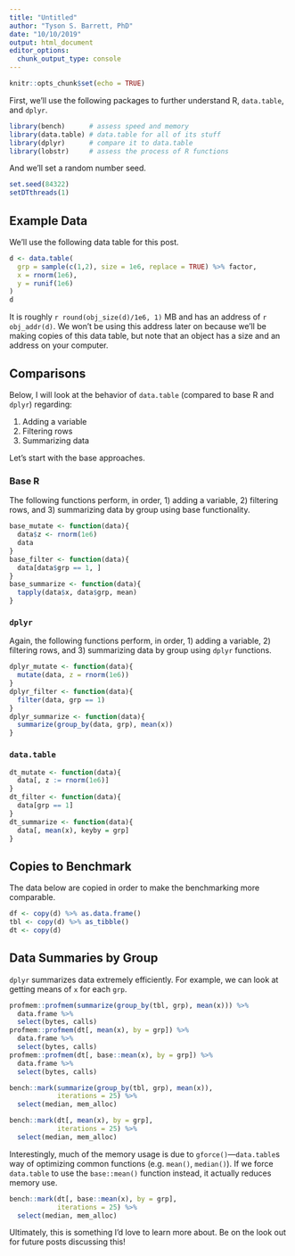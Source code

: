 ```yaml
---
title: "Untitled"
author: "Tyson S. Barrett, PhD"
date: "10/10/2019"
output: html_document
editor_options: 
  chunk_output_type: console
---
```


```r
knitr::opts_chunk$set(echo = TRUE)
```


First, we'll use the following packages to further understand R, `data.table`, and `dplyr`.

```r
library(bench)      # assess speed and memory
library(data.table) # data.table for all of its stuff
library(dplyr)      # compare it to data.table
library(lobstr)     # assess the process of R functions
```

And we'll set a random number seed.

```r
set.seed(84322)
setDTthreads(1)
```


## Example Data

We'll use the following data table for this post.

```r
d <- data.table(
  grp = sample(c(1,2), size = 1e6, replace = TRUE) %>% factor,
  x = rnorm(1e6),
  y = runif(1e6)
)
d
```

It is roughly `r round(obj_size(d)/1e6, 1)` MB and has an address of `r obj_addr(d)`. We won't be using this address later on because we'll be making copies of this data table, but note that an object has a size and an address on your computer.

## Comparisons

Below, I will look at the behavior of `data.table` (compared to base R and `dplyr`) regarding:

1. Adding a variable
2. Filtering rows
3. Summarizing data

Let's start with the base approaches.

### Base R

The following functions perform, in order, 1) adding a variable, 2) filtering rows, and 3) summarizing data by group using base functionality.

```r
base_mutate <- function(data){
  data$z <- rnorm(1e6)
  data
}
base_filter <- function(data){
  data[data$grp == 1, ]
}
base_summarize <- function(data){
  tapply(data$x, data$grp, mean)
}
```

### `dplyr`

Again, the following functions perform, in order, 1) adding a variable, 2) filtering rows, and 3) summarizing data by group using `dplyr` functions.

```r
dplyr_mutate <- function(data){
  mutate(data, z = rnorm(1e6))
}
dplyr_filter <- function(data){
  filter(data, grp == 1)
}
dplyr_summarize <- function(data){
  summarize(group_by(data, grp), mean(x))
}
```

### `data.table`

```r
dt_mutate <- function(data){
  data[, z := rnorm(1e6)]
}
dt_filter <- function(data){
  data[grp == 1]
}
dt_summarize <- function(data){
  data[, mean(x), keyby = grp]
}
```

## Copies to Benchmark

The data below are copied in order to make the benchmarking more comparable.

```r
df <- copy(d) %>% as.data.frame()
tbl <- copy(d) %>% as_tibble()
dt <- copy(d)
```


## Data Summaries by Group

`dplyr` summarizes data extremely efficiently. For example, we can look at getting means of `x` for each `grp`.

```r
profmem::profmem(summarize(group_by(tbl, grp), mean(x))) %>% 
  data.frame %>% 
  select(bytes, calls)
profmem::profmem(dt[, mean(x), by = grp]) %>% 
  data.frame %>% 
  select(bytes, calls)
profmem::profmem(dt[, base::mean(x), by = grp]) %>% 
  data.frame %>% 
  select(bytes, calls)
```

```r
bench::mark(summarize(group_by(tbl, grp), mean(x)), 
            iterations = 25) %>% 
  select(median, mem_alloc)
```

```r
bench::mark(dt[, mean(x), by = grp], 
            iterations = 25) %>% 
  select(median, mem_alloc)
```


Interestingly, much of the memory usage is due to `gforce()`---`data.table`s way of optimizing common functions (e.g. `mean()`, `median()`). If we force `data.table` to use the `base::mean()` function instead, it actually reduces memory use.

```r
bench::mark(dt[, base::mean(x), by = grp], 
            iterations = 25) %>% 
  select(median, mem_alloc)
```

Ultimately, this is something I'd love to learn more about. Be on the look out for future posts discussing this!










